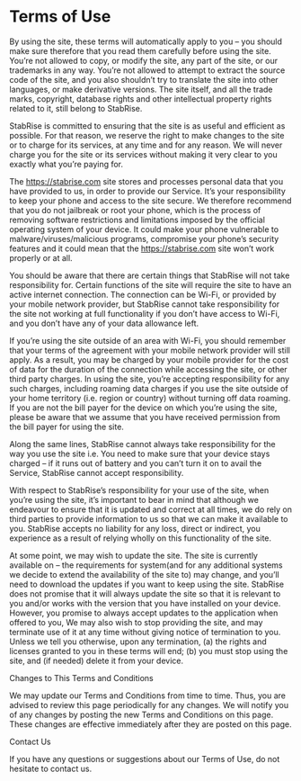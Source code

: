 # Terms of Use

By using the site, these terms will automatically apply to you – you should make sure therefore that you read them carefully before using the site. You’re not allowed to copy, or modify the site, any part of the site, or our trademarks in any way. You’re not allowed to attempt to extract the source code of the site, and you also shouldn’t try to translate the site into other languages, or make derivative versions. The site itself, and all the trade marks, copyright, database rights and other intellectual property rights related to it, still belong to StabRise.

StabRise is committed to ensuring that the site is as useful and efficient as possible. For that reason, we reserve the right to make changes to the site or to charge for its services, at any time and for any reason. We will never charge you for the site or its services without making it very clear to you exactly what you’re paying for.

The https://stabrise.com site stores and processes personal data that you have provided to us, in order to provide our Service. It’s your responsibility to keep your phone and access to the site secure. We therefore recommend that you do not jailbreak or root your phone, which is the process of removing software restrictions and limitations imposed by the official operating system of your device. It could make your phone vulnerable to malware/viruses/malicious programs, compromise your phone’s security features and it could mean that the https://stabrise.com site won’t work properly or at all.

You should be aware that there are certain things that StabRise will not take responsibility for. Certain functions of the site will require the site to have an active internet connection. The connection can be Wi-Fi, or provided by your mobile network provider, but StabRise cannot take responsibility for the site not working at full functionality if you don’t have access to Wi-Fi, and you don’t have any of your data allowance left.

If you’re using the site outside of an area with Wi-Fi, you should remember that your terms of the agreement with your mobile network provider will still apply. As a result, you may be charged by your mobile provider for the cost of data for the duration of the connection while accessing the site, or other third party charges. In using the site, you’re accepting responsibility for any such charges, including roaming data charges if you use the site outside of your home territory (i.e. region or country) without turning off data roaming. If you are not the bill payer for the device on which you’re using the site, please be aware that we assume that you have received permission from the bill payer for using the site.

Along the same lines, StabRise cannot always take responsibility for the way you use the site i.e. You need to make sure that your device stays charged – if it runs out of battery and you can’t turn it on to avail the Service, StabRise cannot accept responsibility.

With respect to StabRise’s responsibility for your use of the site, when you’re using the site, it’s important to bear in mind that although we endeavour to ensure that it is updated and correct at all times, we do rely on third parties to provide information to us so that we can make it available to you. StabRise accepts no liability for any loss, direct or indirect, you experience as a result of relying wholly on this functionality of the site.

At some point, we may wish to update the site. The site is currently available on – the requirements for system(and for any additional systems we decide to extend the availability of the site to) may change, and you’ll need to download the updates if you want to keep using the site. StabRise does not promise that it will always update the site so that it is relevant to you and/or works with the version that you have installed on your device. However, you promise to always accept updates to the application when offered to you, We may also wish to stop providing the site, and may terminate use of it at any time without giving notice of termination to you. Unless we tell you otherwise, upon any termination, (a) the rights and licenses granted to you in these terms will end; (b) you must stop using the site, and (if needed) delete it from your device.

Changes to This Terms and Conditions

We may update our Terms and Conditions from time to time. Thus, you are advised to review this page periodically for any changes. We will notify you of any changes by posting the new Terms and Conditions on this page. These changes are effective immediately after they are posted on this page.

Contact Us

If you have any questions or suggestions about our Terms of Use, do not hesitate to contact us.
